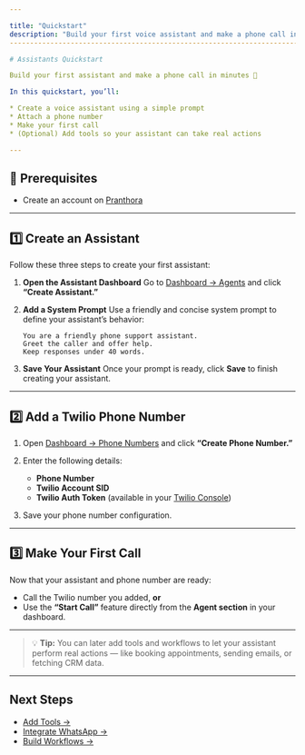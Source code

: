 ```yaml
---

title: "Quickstart"
description: "Build your first voice assistant and make a phone call in minutes."
---------------------------------------------------------------------------------

# Assistants Quickstart

Build your first assistant and make a phone call in minutes 🚀

In this quickstart, you’ll:

* Create a voice assistant using a simple prompt
* Attach a phone number
* Make your first call
* (Optional) Add tools so your assistant can take real actions

---
```


## 🧩 Prerequisites

* Create an account on [Pranthora](https://app.pranthora.firstpeak.ai)

---

## 1️⃣ Create an Assistant

Follow these three steps to create your first assistant:

1. **Open the Assistant Dashboard**
   Go to [Dashboard → Agents](https://app.pranthora.firstpeak.ai/agents)
   and click **“Create Assistant.”**

2. **Add a System Prompt**
   Use a friendly and concise system prompt to define your assistant’s behavior:

   ```text
   You are a friendly phone support assistant. 
   Greet the caller and offer help. 
   Keep responses under 40 words. 
   ```

3. **Save Your Assistant**
   Once your prompt is ready, click **Save** to finish creating your assistant.

---

## 2️⃣ Add a Twilio Phone Number

1. Open [Dashboard → Phone Numbers](https://app.pranthora.firstpeak.ai/phone-numbers)
   and click **“Create Phone Number.”**

2. Enter the following details:

   * **Phone Number**
   * **Twilio Account SID**
   * **Twilio Auth Token** (available in your [Twilio Console](https://www.twilio.com/console))

3. Save your phone number configuration.

---

## 3️⃣ Make Your First Call

Now that your assistant and phone number are ready:

* Call the Twilio number you added, **or**
* Use the **“Start Call”** feature directly from the **Agent section** in your dashboard.

---

> 💡 **Tip:** You can later add tools and workflows to let your assistant perform real actions — like booking appointments, sending emails, or fetching CRM data.

---

## Next Steps

* [Add Tools →](../tools/overview)
* [Integrate WhatsApp →](../integrations/whatsapp)
* [Build Workflows →](../workflows/overview)
